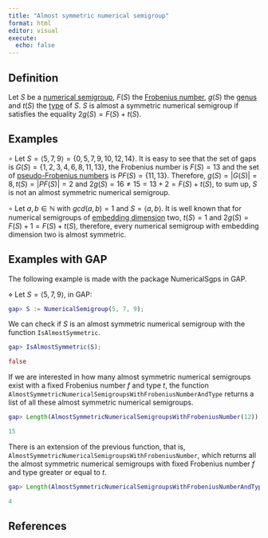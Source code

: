 ```yaml
---
title: "Almost symmetric numerical semigroup"
format: html
editor: visual
execute: 
  echo: false
---
```


## Definition

Let $S$ be a [numerical semigroup](./Basic-concepts/Numerical-semigroup.qmd), $F(S)$ the [Frobenius number](./Basic-concepts/Frobenius-number.qmd), $g(S)$ the [genus](./Basic-concepts/Genus.qmd) and $t(S)$ the [type](./Basic-concepts/Type.qmd) of $S$. $S$ is almost a symmetric numerical semigroup if satisfies the equality $2g(S) = F(S) + t(S)$.

## Examples

$\circ$ Let $S = \langle 5, 7, 9 \rangle = \{0, 5, 7, 9, 10, 12, 14\}$. It is easy to see that the set of gaps is $G(S) = \{1, 2, 3, 4, 6, 8, 11, 13\}$, the Frobenius number is $F(S) = 13$ and the set of [pseudo-Frobenius numbers](./Basic-concepts/Pseudo-Frobenius-number.qmd) is $PF(S) = \{11, 13\}$. Therefore, $g(S) = |G(S)| = 8, t(S) = |PF(S)| = 2$ and $2g(S) = 16 \ne 15 = 13 + 2 = F(S) + t(S)$, to sum up, $S$ is not an almost symmetric numerical semigroup.

$\circ$ Let $a,b \in \mathbb{N}$ with $gcd(a,b) = 1$ and $S = \langle a, b \rangle$. It is well known that for numerical semigroups of [embedding dimension](./Basic-concepts/Embedding-dimension) two, $t(S) = 1$ and $2g(S) = F(S) + 1 = F(S) + t(S)$, therefore, every numerical semigroup with embedding dimension two is almost symmetric.

## Examples with GAP

The following example is made with the package NumericalSgps in GAP.

$\diamond$ Let $S = \langle 5, 7, 9 \rangle$, in GAP:

```GAP
gap> S := NumericalSemigroup(5, 7, 9);

```

We can check if $S$ is an almost symmetric numerical semigroup with the function `IsAlmostSymmetric`.

```GAP
gap> IsAlmostSymmetric(S);

false

```

If we are interested in how many almost symmetric numerical semigroups exist with a fixed Frobenius number $f$ and type $t$, the function `AlmostSymmetricNumericalSemigroupsWithFrobeniusNumberAndType` returns a list of all these almost symmetric numerical semigroups.

```GAP
gap> Length(AlmostSymmetricNumericalSemigroupsWithFrobeniusNumber(12));

15

```

There is an extension of the previous function, that is, `AlmostSymmetricNumericalSemigroupsWithFrobeniusNumber`, which returns all the almost symmetric numerical semigroups with fixed Frobenius number $f$ and type greater or equal to $t$.

```GAP
gap> Length(AlmostSymmetricNumericalSemigroupsWithFrobeniusNumberAndType(12,6));

4

```

## References
